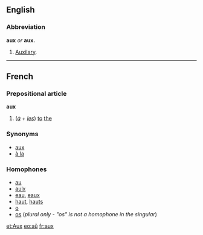 ==English==
===Abbreviation===
'''aux''' ''or'' '''aux.'''

#[[Auxilary]].

----
==French==
===Prepositional article===
'''aux'''

#(''[[à]] + [[les]]'') [[to]] [[the]]

===Synonyms===
*[[aux]]
*[[à la]]
===Homophones===
*[[au]]
*[[aulx]]
*[[eau]], [[eau]]x
*[[haut]], [[haut]]s
*[[o]]
*[[os]] (''plural only - "os" is not a homophone in the singular'')

[[et:Aux]]
[[eo:aŭ]]
[[fr:aux]]
